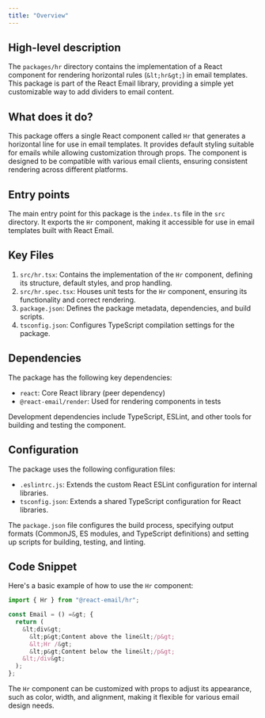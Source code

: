 ```yaml
---
title: "Overview"
---
```


## High-level description
The `packages/hr` directory contains the implementation of a React component for rendering horizontal rules (`&lt;hr&gt;`) in email templates. This package is part of the React Email library, providing a simple yet customizable way to add dividers to email content.

## What does it do?
This package offers a single React component called `Hr` that generates a horizontal line for use in email templates. It provides default styling suitable for emails while allowing customization through props. The component is designed to be compatible with various email clients, ensuring consistent rendering across different platforms.

## Entry points
The main entry point for this package is the `index.ts` file in the `src` directory. It exports the `Hr` component, making it accessible for use in email templates built with React Email.

## Key Files
1. `src/hr.tsx`: Contains the implementation of the `Hr` component, defining its structure, default styles, and prop handling.
2. `src/hr.spec.tsx`: Houses unit tests for the `Hr` component, ensuring its functionality and correct rendering.
3. `package.json`: Defines the package metadata, dependencies, and build scripts.
4. `tsconfig.json`: Configures TypeScript compilation settings for the package.

## Dependencies
The package has the following key dependencies:
- `react`: Core React library (peer dependency)
- `@react-email/render`: Used for rendering components in tests

Development dependencies include TypeScript, ESLint, and other tools for building and testing the component.

## Configuration
The package uses the following configuration files:
- `.eslintrc.js`: Extends the custom React ESLint configuration for internal libraries.
- `tsconfig.json`: Extends a shared TypeScript configuration for React libraries.

The `package.json` file configures the build process, specifying output formats (CommonJS, ES modules, and TypeScript definitions) and setting up scripts for building, testing, and linting.

## Code Snippet
Here's a basic example of how to use the `Hr` component:

```jsx
import { Hr } from "@react-email/hr";

const Email = () =&gt; {
  return (
    &lt;div&gt;
      &lt;p&gt;Content above the line&lt;/p&gt;
      &lt;Hr /&gt;
      &lt;p&gt;Content below the line&lt;/p&gt;
    &lt;/div&gt;
  );
};
```

The `Hr` component can be customized with props to adjust its appearance, such as color, width, and alignment, making it flexible for various email design needs.